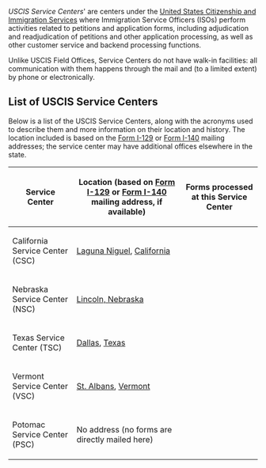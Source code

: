 ''USCIS Service Centers''' are centers under the [[United States Citizenship and Immigration Services]] where Immigration Service Officers (ISOs) perform activities related to petitions and application forms, including adjudication and readjudication of petitions and other application processing, as well as other customer service and backend processing functions.

Unlike USCIS Field Offices, Service Centers do not have walk-in facilities: all communication with them happens through the mail and (to a limited extent) by phone or electronically.


== List of USCIS Service Centers ==

Below is a list of the USCIS Service Centers, along with the acronyms used to describe them and more information on their location and history. The location included is based on the [[Form I-129]] or [[Form I-140]] mailing addresses; the service center may have additional offices elsewhere in the state.


{| class="wikitable" border="1"
! Service Center !! Location (based on [[Form I-129]] or [[Form I-140]] mailing address, if available) !! Forms processed at this Service Center
|-
| California Service Center (CSC) || [[Laguna Niguel]], [[California]] || 
|-
| Nebraska Service Center (NSC) || [[Lincoln, Nebraska]] || 
|-
| Texas Service Center (TSC) || [[Dallas]], [[Texas]] ||
|-
| Vermont Service Center (VSC) || [[St. Albans]], [[Vermont]] ||
|-
| Potomac Service Center (PSC) || No address (no forms are directly mailed here) || 
|}


